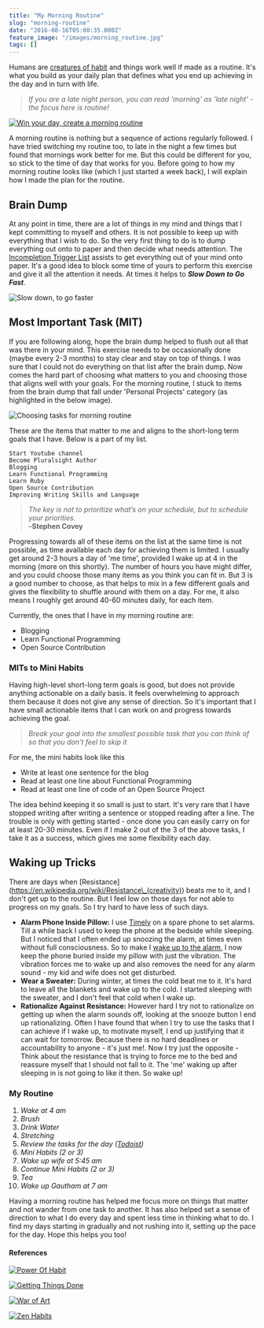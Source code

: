 ```yaml
---
title: "My Morning Routine"
slug: "morning-routine"
date: "2016-08-16T05:00:35.000Z"
feature_image: "/images/morning_routine.jpg"
tags: []
---
```


Humans are [creatures of habit](https://www.youtube.com/watch?v=zdGbHY9VKVM) and things work well if made as a routine. It's what you build as your daily plan that defines what you end up achieving in the day and in turn with life.

> _If you are a late night person, you can read 'morning' as 'late night' - the focus here is routine!_

[![Win your day, create a morning routine](/images/morning_routine.jpg)](https://www.pexels.com/photo/coffee-cup-notebook-pen-64775/%22)

A morning routine is nothing but a sequence of actions regularly followed. I have tried switching my routine too, to late in the night a few times but found that mornings work better for me. But this could be different for you, so stick to the time of day that works for you. Before going to how my morning routine looks like (which I just started a week back), I will explain how I made the plan for the routine.

Brain Dump
----------

At any point in time, there are a lot of things in my mind and things that I kept committing to myself and others. It is not possible to keep up with everything that I wish to do. So the very first thing to do is to dump everything out onto to paper and then decide what needs attention. The [Incompletion Trigger List](http://gettingthingsdone.com/wp-content/uploads/2014/10/Mind_Sweep_Trigger_List.pdf) assists to get everything out of your mind onto paper. It's a good idea to block some time of yours to perform this exercise and give it all the attention it needs. At times it helps to **_Slow Down to Go Fast_**.

![Slow down, to go faster](/images/morningroutine_slow_down.jpg)

Most Important Task (MIT)
-------------------------

If you are following along, hope the brain dump helped to flush out all that was there in your mind. This exercise needs to be occasionally done (maybe every 2-3 months) to stay clear and stay on top of things. I was sure that I could not do everything on that list after the brain dump. Now comes the hard part of choosing what matters to you and choosing those that aligns well with your goals. For the morning routine, I stuck to items from the brain dump that fall under 'Personal Projects' category (as highlighted in the below image).

![Choosing tasks for morning routine](/images/morning_routine_MIT.png)

These are the items that matter to me and aligns to the short-long term goals that I have. Below is a part of my list.

    Start Youtube channel
    Become Pluralsight Author
    Blogging
    Learn Functional Programming
    Learn Ruby
    Open Source Contribution
    Improving Writing Skills and Language
    

> _The key is not to prioritize what’s on your schedule, but to schedule your priorities._  
> –**Stephen Covey**

Progressing towards all of these items on the list at the same time is not possible, as time available each day for achieving them is limited. I usually get around 2-3 hours a day of 'me time', provided I wake up at 4 in the morning (more on this shortly). The number of hours you have might differ, and you could choose those many items as you think you can fit in. But 3 is a good number to choose, as that helps to mix in a few different goals and gives the flexibility to shuffle around with them on a day. For me, it also means I roughly get around 40-60 minutes daily, for each item.

Currently, the ones that I have in my morning routine are:

*   Blogging
*   Learn Functional Programming
*   Open Source Contribution

### MITs to Mini Habits

Having high-level short-long term goals is good, but does not provide anything actionable on a daily basis. It feels overwhelming to approach them because it does not give any sense of direction. So it's important that I have small actionable items that I can work on and progress towards achieving the goal.

> _Break your goal into the smallest possible task that you can think of so that you don't feel to skip it_

For me, the mini habits look like this

*   Write at least one sentence for the blog
*   Read at least one line about Functional Programming
*   Read at least one line of code of an Open Source Project

The idea behind keeping it so small is just to start. It's very rare that I have stopped writing after writing a sentence or stopped reading after a line. The trouble is only with getting started - once done you can easily carry on for at least 20-30 minutes. Even if I make 2 out of the 3 of the above tasks, I take it as a success, which gives me some flexibility each day.

Waking up Tricks
----------------

There are days when \[Resistance\](https://en.wikipedia.org/wiki/Resistance\_(creativity)) beats me to it, and I don't get up to the routine. But I feel low on those days for not able to progress on my goals. So I try hard to have less of such days.

*   **Alarm Phone Inside Pillow:** I use [Timely](http://www.bitspin.ch/) on a spare phone to set alarms. Till a while back I used to keep the phone at the bedside while sleeping. But I noticed that I often ended up snoozing the alarm, at times even without full consciousness. So to make I [wake up to the alarm](__GHOST_URL__/blog/waking-up-early-is-all-about-waking-up-to-an-alarm/), I now keep the phone buried inside my pillow with just the vibration. The vibration forces me to wake up and also removes the need for any alarm sound - my kid and wife does not get disturbed.
*   **Wear a Sweater:** During winter, at times the cold beat me to it. It's hard to leave all the blankets and wake up to the cold. I started sleeping with the sweater, and I don't feel that cold when I wake up.
*   **Rationalize Against Resistance:** However hard I try not to rationalize on getting up when the alarm sounds off, looking at the snooze button I end up rationalizing. Often I have found that when I try to use the tasks that I can achieve if I wake up, to motivate myself, I end up justifying that it can wait for tomorrow. Because there is no hard deadlines or accountability to anyone - it's just me!. Now I try just the opposite - Think about the resistance that is trying to force me to the bed and reassure myself that I should not fall to it. The 'me' waking up after sleeping in is not going to like it then. So wake up!

### My Routine

1.  _Wake at 4 am_
2.  _Brush_
3.  _Drink Water_
4.  _Stretching_
5.  _Review the tasks for the day ([Todoist](https://en.todoist.com/))_
6.  _Mini Habits (2 or 3)_
7.  _Wake up wife at 5:45 am_
8.  _Continue Mini Habits (2 or 3)_
9.  _Tea_
10.  _Wake up Gautham at 7 am_

Having a morning routine has helped me focus more on things that matter and not wander from one task to another. It has also helped set a sense of direction to what I do every day and spent less time in thinking what to do. I find my days starting in gradually and not rushing into it, setting up the pace for the day. Hope this helps you too!

#### References

[![Power Of Habit](/images/books_powerofhabit.jpg)](http://amzn.to/2a3wpUc)

[![Getting Things Done](/images/books_gtd.jpg)](http://amzn.to/2ahrOcr)

[![War of Art](/images/books_warofart.jpg)](http://amzn.to/2aek2R5)

[![Zen Habits](/images/books_zenhabits.jpg)](http://zenhabits.net/)
